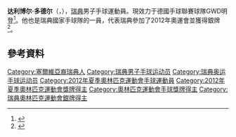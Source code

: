 {{Infobox handball biography
| name           = 达利博尔·多德尔<br />Dalibor Doder
| image          = Dalibor Doder 02.jpg
| fullname       = Dalibor Doder
| nickname       = Dado<ref>{{cite news |first=Anders |last=Bergfeldt |title=Handbollens Zlatan joker i EM-debuten |url=http://www.svd.se/sport/handbollens-zlatan-joker-i-em-debuten_780925.svd |work=Svenska Dagbladet |date=17 January 2008 |accessdate=9 August 2012}}</ref>
| birth_date     = {{Birth date and age|1979|5|24|df=y}}
| birth_place    = [[Malmö|Malmö]], [[Sweden|Sweden]]
| nationality    = [[Sweden|Sweden]]
| height         = {{convert|1.83|m|ftin}}<ref name="london2012_profile">{{cite web |url=http://www.london2012.com/athlete/doder-dalibor-1096799/ |title=2012 Summer Olympics – Dalibor Doder profile |work=2012 Summer Olympics official website |accessdate=9 August 2012 |archive-date=2013-04-04 |archive-url=https://web.archive.org/web/20130404132328/http://www.london2012.com/athlete/doder-dalibor-1096799/ |dead-url=no }}</ref>
| weight         = {{convert|80|kg|lb|0|abbr=on}}<ref name="london2012_profile" />
| position       = Centre back
| currentclub    = [[GWD_Minden|GWD Minden]]
| clubnumber     = 33
| youthyears1    = {{0|0000}}–1995
| youthclubs1    = Malmö HP
| years1         = 1995–2003
| clubs1         = [[Lugi_HF|Lugi HF]]
| years2         = 2003–2005
| clubs2         = [[Ystads_IF|IFK Ystad]]
| years3         = 2005
| clubs3         = [[SD_Teucro|SD Teucro]]
| years4         = 2005–2009
| clubs4         = [[BM_Aragón|BM Aragón]]
| years5         = 2009–2010
| clubs5         = [[CB_Ademar_León|CB Ademar León]]
| years6         = 2010–2019
| clubs6         = [[GWD_Minden|GWD Minden]]
| years7         = 2019-
| clubs7         = [[Ystads_IF|Ystads IF]]
| nationalyears1 = 1998–
| nationalteam1  = [[Sweden_national_handball_team|Sweden]]
| nationalcaps1  = 135
| nationalgoals1 = 392<ref>{{cite web|url=http://www.svenskhandboll.se/ImageVaultFiles/id_634/cf_31/Spelarstatistik_Herrlandslaget.PDF |title=Statistics |work=Swedish Handball Federation |date=16 June 2012 |accessdate=9 August 2012 |url-status=dead |archiveurl=https://web.archive.org/web/20150626214019/http://www.svenskhandboll.se/ImageVaultFiles/id_634/cf_31/Spelarstatistik_Herrlandslaget.PDF |archivedate=26 June 2015 }}</ref>
| ntupdate       = 13:36, 9 August 2012 (UTC)
| titleyears1    = 
| titleplace1    = 
| medaltemplates = 
{{Medal|Sport|Men's [[handball|handball]]}}
{{Medal|Country|{{SWE}}}}
{{Medal|Competition|[[Handball_at_the_Summer_Olympics|Olympic Games]]}}
{{Medal|Silver|[[2012_Summer_Olympics|2012 London]]|[[Handball_at_the_2012_Summer_Olympics_–_Men's_tournament|Team]]}}
}}
'''达利博尔·多德尔'''（{{lang-sr|Далибор Додер|Dalibor Doder}}，{{bd|1979年|5月24日}}），[[瑞典|瑞典]]男子手球運動員。現效力于德國手球聯賽球隊GWD明登<ref>{{cite web |url=http://www.gwd-minden.de/cms/website.php?id=/de/index/team/bundesliga/d_doder.htm |title=GWD Minden – Dalibor Doder profile |work=GWD Minden official website |accessdate=9 August 2012 |language=de |deadurl=yes |archiveurl=https://web.archive.org/web/20140415211205/http://www.gwd-minden.de/cms/website.php?id=%2Fde%2Findex%2Fteam%2Fbundesliga%2Fd_doder.htm |archivedate=2014-04-15}}</ref>。他也是瑞典國家手球隊的一員，代表瑞典參加了2012年奧運會並獲得銀牌<ref name=sref>{{cite web |url=http://www.sports-reference.com/olympics/athletes/do/dalibor-doder-1.html |title=Dalibor Doder |publisher=Sports Reference LLC |accessdate=4 August 2012 |archive-date=2012-12-15 |archive-url=https://web.archive.org/web/20121215162637/http://www.sports-reference.com/olympics/athletes/do/dalibor-doder-1.html |dead-url=yes }}</ref>。

== 參考資料 ==
{{Reflist}}

{{Authority control}}
{{DEFAULTSORT:Doder, Dalibor}}
[[Category:塞爾維亞裔瑞典人|Category:塞爾維亞裔瑞典人]]
[[Category:瑞典男子手球运动员|Category:瑞典男子手球运动员]]
[[Category:瑞典奥运手球运动员|Category:瑞典奥运手球运动员]]
[[Category:2012年夏季奧林匹克運動會手球運動員|Category:2012年夏季奧林匹克運動會手球運動員]]
[[Category:2012年夏季奧林匹克運動會獎牌得主|Category:2012年夏季奧林匹克運動會獎牌得主]]
[[Category:奧林匹克運動會手球獎牌得主|Category:奧林匹克運動會手球獎牌得主]]
[[Category:瑞典奧林匹克運動會銀牌得主|Category:瑞典奧林匹克運動會銀牌得主]]